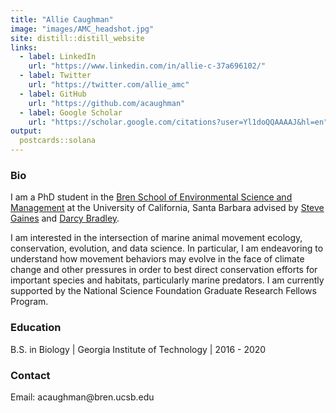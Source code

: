 ```yaml
---
title: "Allie Caughman"
image: "images/AMC_headshot.jpg"
site: distill::distill_website
links:
  - label: LinkedIn
    url: "https://www.linkedin.com/in/allie-c-37a696102/"
  - label: Twitter
    url: "https://twitter.com/allie_amc"
  - label: GitHub
    url: "https://github.com/acaughman"
  - label: Google Scholar
    url: "https://scholar.google.com/citations?user=Yl1doQQAAAAJ&hl=en"
output:
  postcards::solana
---
```


### Bio

I am a PhD student in the [Bren School of Environmental Science and Management](https://bren.ucsb.edu/) at the University of California, Santa Barbara advised by [Steve Gaines](https://bren.ucsb.edu/people/steve-gaines) and [Darcy Bradley](https://www.darcybradley.com/). 

I am interested in the intersection of marine animal movement ecology, conservation, evolution, and data science. In particular, I am endeavoring to understand how movement behaviors may evolve in the face of climate change and other pressures in order to best direct conservation efforts for important species and habitats, particularly marine predators. I am currently supported by the National Science Foundation Graduate Research Fellows Program.

### Education

B.S. in Biology | Georgia Institute of Technology | 2016 - 2020

### Contact

Email: acaughman@bren.ucsb.edu